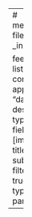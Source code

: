 ---
# metadata-files: 
#   - _index.yml

feed: true
listing:
  contents: apps
  sort: "date desc"
  type: grid
  fields: [image, title, subtitle]
  filter-ui: true
  feed:
    type: partial
---